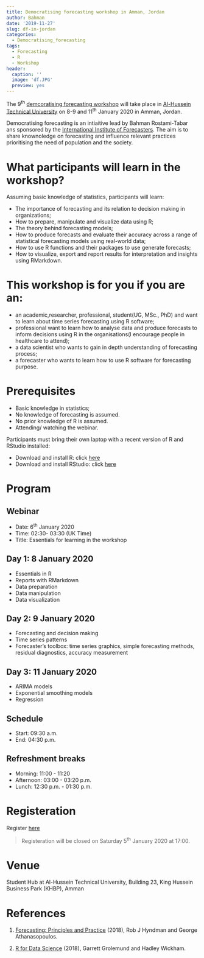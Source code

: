 ```yaml
---
title: Democratising forecasting workshop in Amman, Jordan
author: Bahman
date: '2019-11-27'
slug: df-in-jordan
categories:
  - Democratising_forecasting
tags:
  - Forecasting
  - R
  - Workshop
header:
  caption: ''
  image: 'df.JPG'
  preview: yes
---
```


The 9^th^ [demcoratising forecasting workshop](https://www.bahmanrt.com/#democtarisingf)  will take place in [Al-Hussein Technical University](https://www.htu.edu.jo/) on 8-9 and 11^th^ January 2020 in Amman, Jordan.

Democratising forecasting is an intiaitive lead by Bahman Rostami-Tabar ans sponsored by the [International Institute of Forecasters](https://forecasters.org/). The aim is to share knownoledge on forecasting and influence relevant practices prioritising the need of population and the society.

# What participants will learn in the workshop?

Assuming basic knowledge of statistics, participants will learn:

- The importance of forecasting and its relation to decision making in organizations;
- How to prepare, manipulate and visualize data using R;
- The theory behind forecasting models;
- How to produce forecasts and evaluate their accuracy across a range of statistical forecasting models using real-world data;
- How to use R functions and their packages to use generate forecasts;
- How to visualize, export and report results for interpretation and insights using RMarkdown.

# This workshop is for you if you are an:

- an academic,researcher, professional,  student(UG, MSc., PhD) and want to learn about time series forecasting using R software;
- professional want to learn how to analyse data and produce forecasts to inform decisions using R in the organisations(I encourage people in healthcare to attend);
- a data scientist who wants to gain in depth understanding of forecasting process;
- a forecaster who wants to learn how to use R software for forecasting purpose.

# Prerequisites

- Basic knowledge in statistics;
- No knowledge of forecasting is assumed.
- No prior knowledge of R is assumed.
- Attending/ watching the webinar.

Participants must bring their own laptop with a recent version of R and RStudio installed:

- Download and install R: click [here](https://cloud.r-project.org/)
- Download and install RStudio: click [here](https://www.rstudio.com/products/rstudio/download/#download)

# Program

## Webinar 
  - Date: 6^th^ January 2020
  - Time: 02:30- 03:30 (UK Time)
  - Title: Essentials for learning in the workshop

## Day 1: 8 January 2020

  - Essentials in R
  - Reports with RMarkdown
  - Data preparation
  - Data manipulation
  - Data visualization

## Day 2: 9 January 2020

  - Forecasting and decision making
  - Time series patterns
  - Forecaster's toolbox: time series graphics, simple forecasting methods, residual diagnostics, accuracy measurement
  
## Day 3: 11 January 2020

- ARIMA models
- Exponential smoothing models
- Regression

## Schedule

- Start: 09:30 a.m.
- End: 04:30 p.m.

## Refreshment breaks

- Morning: 11:00 - 11:20
- Afternoon: 03:00 - 03:20 p.m.
- Lunch: 12:30 p.m. - 01:30 p.m.

# Registeration

Register [here](https://www.eventbrite.co.uk/e/forecasting-using-r-tickets-83140081221)

>Registeration will be closed on Saturday 5^th^ January 2020 at 17:00.

# Venue
 
 Student Hub at Al-Hussein Technical University, Building 23, King Hussein Business Park (KHBP), Amman
 
# References

1. [Forecasting: Principles and Practice](https://otexts.com/fpp2/) (2018), Rob J Hyndman and George Athanasopoulos.

2. [R for Data Science](https://r4ds.had.co.nz/) (2018), Garrett Grolemund and Hadley Wickham.


